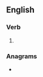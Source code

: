 ==English==

===Verb===
{{head|en|verb}}

# {{obsolete spelling of|entertain|lang=en}}

===Anagrams===
* {{anagrams|en|a=aeeeinnrtt|intenerate}}